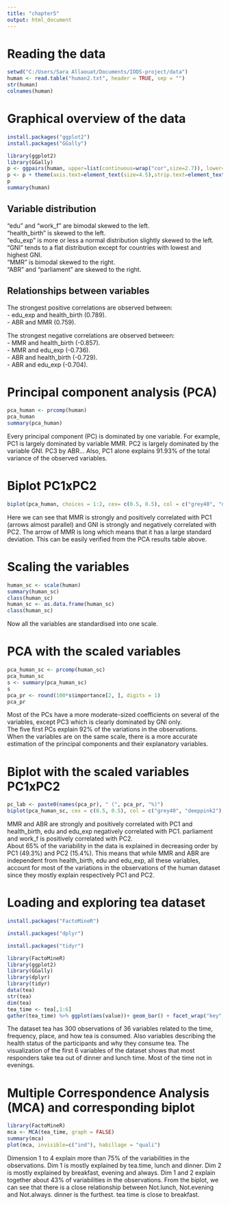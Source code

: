```yaml
---
title: "chapter5"
output: html_document
---
```



# Reading the data  
``` r
setwd("C:/Users/Sara Allaouat/Documents/IODS-project/data")
human <- read.table("human2.txt", header = TRUE, sep = "")
str(human)
colnames(human)
```

# Graphical overview of the data 
```r
install.packages("ggplot2")
install.packages("GGally")
```

```r
library(ggplot2)
library(GGally)
p <- ggpairs(human, upper=list(continuous=wrap("cor",size=2.7)), lower=list(continuous=wrap("points",size=0.5)))
p <- p + theme(axis.text=element_text(size=4.5),strip.text=element_text(size=7))
p
summary(human)
```
## Variable distribution  
"edu" and "work_f" are bimodal skewed to the left.  
"health_birth" is skewed to the left.  
"edu_exp" is more or less a normal distribution slightly skewed to the left.  
"GNI" tends to a flat distribution except for countries with lowest and highest GNI.  
"MMR" is bimodal skewed to the right.  
"ABR" and "parliament" are skewed to the right.  

## Relationships between variables  
The strongest positive correlations are observed between:  
- edu_exp and health_birth (0.789).    
- ABR and MMR (0.759).    

The strongest negative correlations are observed between:  
- MMR and health_birth (-0.857).    
- MMR and edu_exp (-0.736).    
- ABR and health_birth (-0.729).    
- ABR and edu_exp (-0.704).  

# Principal component analysis (PCA)  

```r
pca_human <- prcomp(human)
pca_human
summary(pca_human)
```

Every principal component (PC) is dominated by one variable. For example, PC1 is largely dominated by variable MMR. PC2 is largely dominated by the variable GNI. PC3 by ABR... Also, PC1 alone explains 91.93% of the total variance of the observed variables.  

# Biplot PC1xPC2  
```r
biplot(pca_human, choices = 1:2, cex= c(0.5, 0.5), col = c("grey40", "deeppink2"))
```

Here we can see that MMR is strongly and positively correlated with PC1 (arrows almost parallel) and GNI is strongly and negatively correlated with PC2. The arrow of MMR is long which means that it has a large standard deviation. This can be easily verified from the PCA results table above.

# Scaling the variables

```r
human_sc <- scale(human)
summary(human_sc)
class(human_sc)
human_sc <- as.data.frame(human_sc)
class(human_sc)
```

Now all the variables are standardised into one scale.  

# PCA with the scaled variables  

```r
pca_human_sc <- prcomp(human_sc)
pca_human_sc
s <- summary(pca_human_sc)
s
pca_pr <- round(100*s$importance[2, ], digits = 1)
pca_pr
```

Most of the PCs have a more moderate-sized coefficients on several of the variables, except PC3 which is clearly dominated by GNI only.  
The five first PCs explain 92% of the variations in the observations.  
When the variables are on the same scale, there is a more accurate estimation of the principal components and their explanatory variables.  

# Biplot with the scaled variables PC1xPC2  
```r
pc_lab <- paste0(names(pca_pr), " (", pca_pr, "%)")
biplot(pca_human_sc, cex = c(0.5, 0.5), col = c("grey40", "deeppink2"), xlab = pc_lab[1], ylab = pc_lab[2])
```

MMR and ABR are strongly and positively correlated with PC1 and health_birth, edu and edu_exp negatively correlated with PC1.   parliament and work_f is positively correlated with PC2.  
About 65% of the variability in the data is explained in decreasing order by PC1 (49.3%) and PC2 (15.4%). This means that while MMR and ABR are independent from health_birth, edu and edu_exp, all these variables, account for most of the variations in the observations of the human dataset since they mostly explain respectively PC1 and PC2.  

#  Loading and exploring tea dataset 

```r
install.packages("FactoMineR")

install.packages("dplyr")

install.packages("tidyr")

```
```r
library(FactoMineR)
library(ggplot2)
library(GGally)
library(dplyr)
library(tidyr)
data(tea)
str(tea)
dim(tea)
tea_time <- tea[,1:6]
gather(tea_time) %>% ggplot(aes(value))+ geom_bar() + facet_wrap("key", scales = "free") + theme(axis.text.x = element_text(angle = 45, hjust = 1, size = 8))
```
The dataset tea has 300 observations of 36 variables related to the time, frequency, place, and how tea is consumed. Also variables describing the health status of the participants and why they consume tea. The visualization of the first 6 variables of the dataset shows that most responders take tea out of dinner and lunch time. Most of the time not in evenings.

# Multiple Correspondence Analysis (MCA) and corresponding biplot  
```r
library(FactoMineR)
mca <- MCA(tea_time, graph = FALSE)
summary(mca)
plot(mca, invisible=c("ind"), habillage = "quali")
```

Dimension 1 to 4 explain more than 75% of the variabilities in the observations. Dim 1 is mostly explained by tea.time, lunch and dinner. Dim 2 is mostly explained by breakfast, evening and always. Dim 1 and 2 explain together about 43% of variabilities in the observations. From the biplot, we can see that there is a close relationship between Not.lunch, Not.evening and Not.always. dinner is the furthest. tea time is close to breakfast. 
 